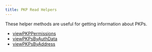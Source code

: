 ```yaml
---
title: PKP Read Helpers
---
```


These helper methods are useful for getting information about PKPs.

- [viewPKPPermissions](/sdk/sdk-reference/lit-client/functions/createLitClient#viewpkppermissions)
- [viewPKPsByAuthData](/sdk/sdk-reference/lit-client/functions/createLitClient#viewpkpsbyauthdata)
- [viewPKPsByAddress](/sdk/sdk-reference/lit-client/functions/createLitClient#viewpkpsbyaddress)